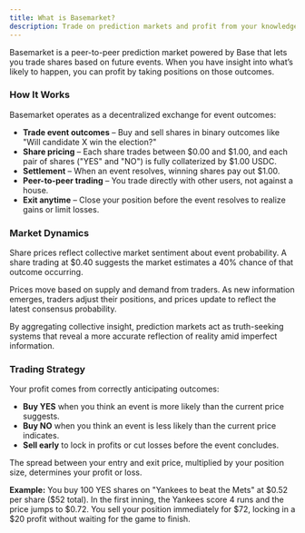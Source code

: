 ```yaml
---
title: What is Basemarket?
description: Trade on prediction markets and profit from your knowledge
---
```


Basemarket is a peer-to-peer prediction market powered by Base that lets you trade shares based on future events. When you have insight into what’s likely to happen, you can profit by taking positions on those outcomes.

### How It Works

Basemarket operates as a decentralized exchange for event outcomes:

- **Trade event outcomes** – Buy and sell shares in binary outcomes like "Will candidate X win the election?"
- **Share pricing** – Each share trades between \$0.00 and \$1.00, and each pair of shares ("YES" and "NO") is fully collaterized by \$1.00 USDC.
- **Settlement** – When an event resolves, winning shares pay out \$1.00.
- **Peer-to-peer trading** – You trade directly with other users, not against a house.
- **Exit anytime** – Close your position before the event resolves to realize gains or limit losses.

### Market Dynamics

Share prices reflect collective market sentiment about event probability. A share trading at $0.40 suggests the market estimates a 40% chance of that outcome occurring.

Prices move based on supply and demand from traders. As new information emerges, traders adjust their positions, and prices update to reflect the latest consensus probability.

By aggregating collective insight, prediction markets act as truth-seeking systems that reveal a more accurate reflection of reality amid imperfect information.

### Trading Strategy

Your profit comes from correctly anticipating outcomes:

- **Buy YES** when you think an event is more likely than the current price suggests.
- **Buy NO** when you think an event is less likely than the current price indicates.
- **Sell early** to lock in profits or cut losses before the event concludes.

The spread between your entry and exit price, multiplied by your position size, determines your profit or loss.

**Example:** You buy 100 YES shares on "Yankees to beat the Mets" at \$0.52 per share (\$52 total). In the first inning, the Yankees score 4 runs and the price jumps to \$0.72. You sell your position immediately for \$72, locking in a \$20 profit without waiting for the game to finish.
